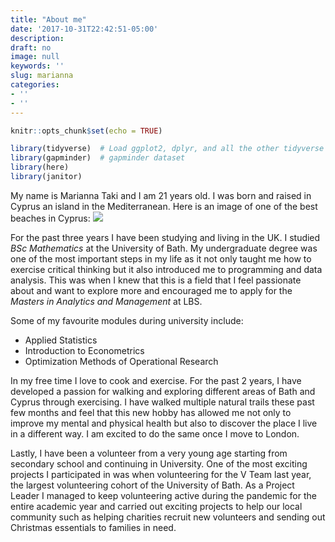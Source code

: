 ```yaml
---
title: "About me"
date: '2017-10-31T22:42:51-05:00'
description: 
draft: no
image: null
keywords: ''
slug: marianna
categories:
- ''
- ''
---
```


```r
knitr::opts_chunk$set(echo = TRUE)
```

```r
library(tidyverse)  # Load ggplot2, dplyr, and all the other tidyverse packages
library(gapminder)  # gapminder dataset 
library(here)
library(janitor)
```


My name is Marianna Taki and I am 21 years old. I was born and raised in Cyprus an island in the Mediterranean. Here is an image of one of the best beaches in Cyprus: ![](https://www.visitcyprus.com/media/k2/items/cache/ca9456ad89fef6c66a71b99b32dfe05e_XL.jpg)

For the past three years I have been studying and living in the UK. I studied <i>BSc Mathematics</i> at the University of Bath. My undergraduate degree was one of the most important steps in my life as it not only taught me how to exercise critical thinking but it also introduced me to programming and data analysis. This was when I knew that this is a field that I feel passionate about and want to explore more and encouraged me to apply for the <i>Masters in Analytics and Management</i> at LBS.

Some of my favourite modules during university include:

-   Applied Statistics
-   Introduction to Econometrics
-   Optimization Methods of Operational Research

In my free time I love to cook and exercise. For the past 2 years, I have developed a passion for walking and exploring different areas of Bath and Cyprus through exercising. I have walked multiple natural trails these past few months and feel that this new hobby has allowed me not only to improve my mental and physical health but also to discover the place I live in a different way. I am excited to do the same once I move to London.

Lastly, I have been a volunteer from a very young age starting from secondary school and continuing in University. One of the most exciting projects I participated in was when volunteering for the V Team last year, the largest volunteering cohort of the University of Bath. As a Project Leader I managed to keep volunteering active during the pandemic for the entire academic year and carried out exciting projects to help our local community such as helping charities recruit new volunteers and sending out Christmas essentials to families in need.

